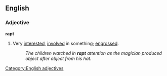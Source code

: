 ==English==
===Adjective===
'''rapt'''
# Very [[interested]], [[involved]] in something; [[engrossed]].
#:''The children watched in '''rapt''' attention as the magician produced object after object from his hat.'' 

[[Category:English adjectives]]